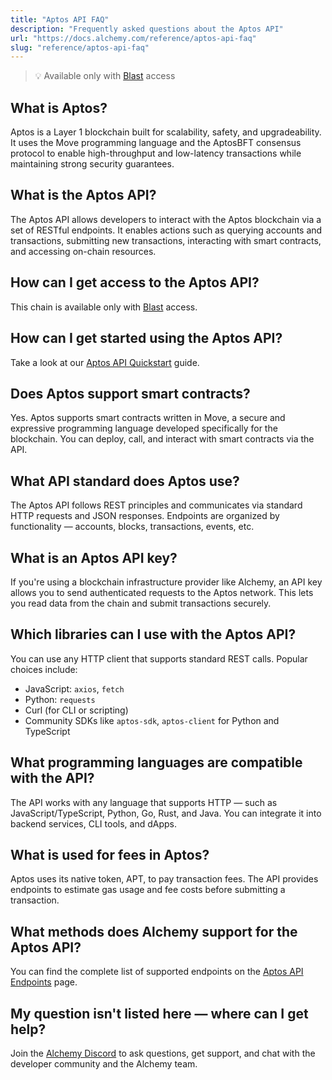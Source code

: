 ```yaml
---
title: "Aptos API FAQ"
description: "Frequently asked questions about the Aptos API"
url: "https://docs.alchemy.com/reference/aptos-api-faq"
slug: "reference/aptos-api-faq"
---
```


> 💡  Available only with [Blast](../reference/introduction-to-blast#how-to-get-blast) access

## What is Aptos?

Aptos is a Layer 1 blockchain built for scalability, safety, and upgradeability. It uses the Move programming language and the AptosBFT consensus protocol to enable high-throughput and low-latency transactions while maintaining strong security guarantees.

## What is the Aptos API?

The Aptos API allows developers to interact with the Aptos blockchain via a set of RESTful endpoints. It enables actions such as querying accounts and transactions, submitting new transactions, interacting with smart contracts, and accessing on-chain resources.

## How can I get access to the Aptos API?

This chain is available only with [Blast](/node/blast-api/blast-quickstart) access.

## How can I get started using the Aptos API?

Take a look at our [Aptos API Quickstart](/reference/aptos-api-quickstart) guide.

## Does Aptos support smart contracts?

Yes. Aptos supports smart contracts written in Move, a secure and expressive programming language developed specifically for the blockchain. You can deploy, call, and interact with smart contracts via the API.

## What API standard does Aptos use?

The Aptos API follows REST principles and communicates via standard HTTP requests and JSON responses. Endpoints are organized by functionality — accounts, blocks, transactions, events, etc.

## What is an Aptos API key?

If you're using a blockchain infrastructure provider like Alchemy, an API key allows you to send authenticated requests to the Aptos network. This lets you read data from the chain and submit transactions securely.

## Which libraries can I use with the Aptos API?

You can use any HTTP client that supports standard REST calls. Popular choices include:

* JavaScript: `axios`, `fetch`
* Python: `requests`
* Curl (for CLI or scripting)
* Community SDKs like `aptos-sdk`, `aptos-client` for Python and TypeScript

## What programming languages are compatible with the API?

The API works with any language that supports HTTP — such as JavaScript/TypeScript, Python, Go, Rust, and Java. You can integrate it into backend services, CLI tools, and dApps.

## What is used for fees in Aptos?

Aptos uses its native token, APT, to pay transaction fees. The API provides endpoints to estimate gas usage and fee costs before submitting a transaction.

## What methods does Alchemy support for the Aptos API?

You can find the complete list of supported endpoints on the [Aptos API Endpoints](/node/aptos/aptos-api-endpoints) page.

## My question isn't listed here — where can I get help?

Join the [Alchemy Discord](https://alchemy.com/discord) to ask questions, get support, and chat with the developer community and the Alchemy team.
